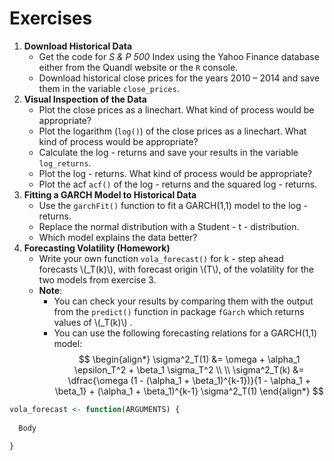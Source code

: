 # Exercises

1.  **Download Historical Data**
    - Get the code for *S & P 500* Index using the Yahoo Finance database either from the Quandl website or the `R` console.
    - Download historical close prices for the years 2010 -- 2014 and save them in the variable `close_prices`.
    
2.  **Visual Inspection of the Data**
    - Plot the close prices as a linechart. What kind of process would be appropriate?
    - Plot the logarithm (`log()`) of the close prices as a linechart. What kind of process would be appropriate?
    - Calculate the log - returns and save your results in the variable `log_returns`.
    - Plot the log - returns. What kind of process would be appropriate?
    - Plot the acf `acf()` of the log - returns and the squared log - returns.
    
3. **Fitting a GARCH Model to Historical Data**
    - Use the `garchFit()` function to fit a GARCH(1,1) model to the log - returns.
    - Replace the normal distribution with a Student - t - distribution.
    - Which model explains the data better?
    
4. **Forecasting Volatility (Homework)**
    - Write your own function `vola_forecast()` for k - step ahead forecasts \\(\sigma_T(k)\\), with forecast origin \\(T\\),
      of the volatility for the two models from exercise 3.
    - **Note**: 
        * You can check your results by comparing them with the output from the `predict()` function in package `fGarch`
          which returns values of \\(\sigma_T(k)\\) . 
        * You can use the following forecasting relations for a GARCH(1,1) model:
$$
\begin{align*}
        \sigma^2_T(1) &= \omega + \alpha_1 \epsilon_T^2 + \beta_1 \sigma_T^2 \\ \\
        \sigma^2_T(k) &= \dfrac{\omega (1 - (\alpha_1 + \beta_1)^{k-1})}{1 - \alpha_1 + \beta_1} + 
                                            (\alpha_1 + \beta_1)^{k-1} \sigma^2_T(1)
\end{align*}
$$

```r
vola_forecast <- function(ARGUMENTS) {
  
  Body 
  
}

```